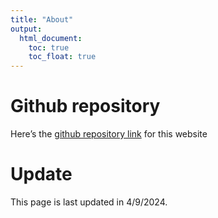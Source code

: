 ```yaml
---
title: "About"
output: 
  html_document:
    toc: true
    toc_float: true
---
```


# Github repository
Here's the [github repository link](https://github.com/wuyiying2018/wuyiying2018.github.io) for this website

# Update
This page is last updated in 4/9/2024.
